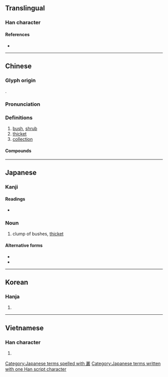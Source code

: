 {{also|丛}}
{{character info/new}}
==Translingual==

===Han character===
{{Han char|rn=29|rad=又|as=16|sn=18|four=32147|canj=TCTE|ids=⿱丵取}}

====References====
* {{Han ref|kx=0167.120|dkj=03220|dj=0379.080|hdz=10402.150|uh=53E2|ud=21474|bh=C24F|bd=49743}}

----

==Chinese==
{{zh-forms|s=丛}}

===Glyph origin===
{{Han etym}}
{{Han compound|丵|取|c1=s|c2=p|ls=psc}}.

===Pronunciation===
{{zh-pron
|m=cóng
|c=cung4
|h=pfs=
|md=
|mn=qz,tw,xm,zz:chông/qz,tw,xm,zz:châng
|mn_note=chông - literary; châng - vernacular
|w=
|mc=y
|oc=y
|cat=n
}}

===Definitions===
{{zh-hanzi}}

# [[bush]], [[shrub]]
# [[thicket]]
# [[collection]]

====Compounds====
{{zh-der|叢辰|叢生|密密叢叢|叢林|人叢|叢箐|叢刊|叢木|叢灌|叢薄|叢聚|幽叢|叢葬|叢雜|叢篠|叢殘小語|孔叢子|叢書|叢集|叢棘|叢脞|叢塊根|叢冢|叢帖|叢刻|叢生葉|叢談|叢密|叢祠|新民叢報|為叢敺雀|淵魚叢爵|百弊叢生|百病叢生|深叢|為叢驅雀|水泥叢林|樹叢|花柳叢|草叢|花叢|雜草叢生|蠶叢|野草叢生|諸務叢脞|談叢}}

{{zh-cat|Intermediate}}

----

==Japanese==

===Kanji===
{{ja-kanji|grade=|rs=又16}}

====Readings====
* {{ja-readings|goon=[[ず]] (zu)|kanyoon=[[ぞう]] (zō)|kanon=[[そう]] (sō)|kun=[[くさむら]] (kusamura), [[むらがる]] (muragaru)}}

===Noun===
{{ja-noun|くさむら}}

# clump of bushes, [[thicket]]

====Alternative forms====
* {{l|ja|草叢}}
* {{l|ja|草むら}}

[[Category:Japanese terms spelled with 叢]]
[[Category:Japanese terms written with one Han script character]]

----

==Korean==

===Hanja===
{{ko-hanja|hangeul=총}}

# {{defn|lang=ko|sort=又16}}

----

==Vietnamese==

===Han character===
{{vi-hantu|[[tòng]], [[tùng]]|rs=又16}}

# {{defn|lang=vi|sort=又16}}